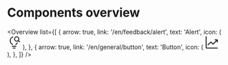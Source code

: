 # Components overview

<Overview
  list={[
    {
      arrow: true,
      link: '/en/feedback/alert',
      text: 'Alert',
      icon: (
        <svg
          xmlns="http://www.w3.org/2000/svg"
          width="32"
          height="32"
          viewBox="0 0 32 32"
        >
          <path
            d="M16 8a5.99 5.99 0 0 0 9.471 4.885L28.586 16L30 14.586l-3.115-3.115A5.997 5.997 0 1 0 16 8zm2 0a4 4 0 1 1 4 4a4.005 4.005 0 0 1-4-4z"
            fill="currentColor"
          />
          <path d="M11 24h10v2H11z" fill="currentColor" />
          <path d="M13 28h6v2h-6z" fill="currentColor" />
          <path
            d="M10.815 18.14A7.185 7.185 0 0 1 8 12a8.005 8.005 0 0 1 6-7.737L13.614 2.3A10.009 10.009 0 0 0 6 12a9.18 9.18 0 0 0 3.46 7.616C10.472 20.551 11 21.081 11 22h2c0-1.84-1.11-2.866-2.185-3.86z"
            fill="currentColor"
          />
          <path
            d="M23.05 16a9.6 9.6 0 0 1-1.872 2.143C20.107 19.135 19 20.16 19 22h2c0-.92.526-1.45 1.535-2.386a10.966 10.966 0 0 0 2.369-2.833z"
            fill="currentColor"
          />
        </svg>
      ),
    },
    {
      arrow: true,
      link: '/en/general/button',
      text: 'Button',
      icon: (
        <svg
          xmlns="http://www.w3.org/2000/svg"
          width="32"
          height="32"
          viewBox="0 0 32 32"
        >
          <path fill="currentColor" d="M4 2H2v26a2 2 0 0 0 2 2h26v-2H4Z" />
          <path
            fill="currentColor"
            d="M30 9h-7v2h3.59L19 18.59l-4.29-4.3a1 1 0 0 0-1.42 0L6 21.59L7.41 23L14 16.41l4.29 4.3a1 1 0 0 0 1.42 0l8.29-8.3V16h2Z"
          />
        </svg>
      ),
    },
  ]}
/>
